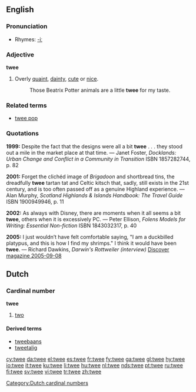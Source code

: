 ==English==

===Pronunciation===
*Rhymes: [[Rhymes:English:-iː|-iː]]

===Adjective===
'''twee'''
# Overly [[quaint]], [[dainty]], [[cute]] or [[nice]].
#: Those Beatrix Potter animals are a little '''twee''' for my taste.

===Related terms===
* [[twee pop]]

===Quotations===
'''1999:''' Despite the fact that the designs were all a bit '''twee''' . . . they stood out a mile in the market place at that time. &mdash; Janet Foster, ''Docklands: Urban Change and Conflict in a Community in Transition'' ISBN 1857282744, p. 82

'''2001:''' Forget the clichéd image of ''Brigadoon'' and shortbread tins, the dreadfully '''twee''' tartan tat and Celtic kitsch that, sadly, still exists in the 21st century, and is too often passed off as a genuine Highland experience. &mdash; Alan Murphy, ''Scotland Highlands & Islands Handbook: The Travel Guide'' ISBN 1900949946, p. 11

'''2002:''' As always with Disney, there are moments when it all seems a bit '''twee''', others when it is excessively PC. &mdash; Peter Ellison, ''Folens Models for Writing: Essential Non-fiction'' ISBN 1843032317, p. 40

'''2005:''' I just wouldn’t have felt comfortable saying, "I am a duckbilled platypus, and this is how I find my shrimps."  I think it would have been '''twee'''.  &mdash; Richard Dawkins, ''Darwin's Rottweiler (interview)'' [http://discovermagazine.com/2005/sep/darwins-rottweiler Discover magazine 2005-09-08]

==Dutch==
[[Category:Dutch cardinal numbers]]
===Cardinal number===
'''twee'''
#[[two]]

====Derived terms====
* [[tweebaans]]
* [[tweetalig]]

[[cy:twee]]
[[da:twee]]
[[el:twee]]
[[es:twee]]
[[fr:twee]]
[[fy:twee]]
[[ga:twee]]
[[gl:twee]]
[[hy:twee]]
[[io:twee]]
[[it:twee]]
[[ku:twee]]
[[li:twee]]
[[hu:twee]]
[[nl:twee]]
[[nds:twee]]
[[pt:twee]]
[[ru:twee]]
[[fi:twee]]
[[sv:twee]]
[[vi:twee]]
[[tr:twee]]
[[zh:twee]]